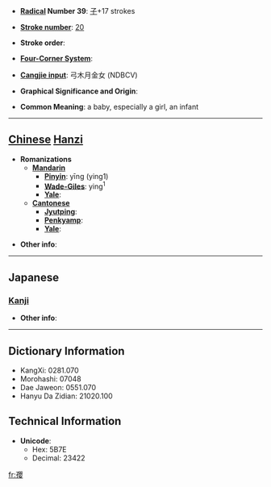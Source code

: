 * '''[[Wiktionary:Chinese radical index| Radical]] Number 39''': [[Wiktionary:Chinese radical index 子|子]]+17 strokes

* '''[[Wiktionary:Chinese total strokes index|Stroke number]]''': [[Wiktionary:Chinese total strokes index 20|20]]

* '''Stroke order''': 

* '''[[Wiktionary:Chinese four corner index|Four-Corner System]]''': 

* '''[[Wiktionary:Chinese Cangjie index|Cangjie input]]''': 弓木月金女 (NDBCV)

* '''Graphical Significance and Origin''': 

* '''Common Meaning''': a baby, especially a girl, an infant

----

== [[Chinese]] [[Hanzi]] ==

* '''Romanizations'''
** '''[[Mandarin]]'''
*** '''[[Pinyin]]''': yīng (ying1)
*** '''[[Wade-Giles]]''': ying<sup>1</sup>
*** '''[[Yale]]''': 
** '''[[Cantonese]]'''
*** '''[[Jyutping]]''':
*** '''[[Penkyamp]]''': 
*** '''[[Yale]]''': 

* '''Other info''': 

----

==Japanese==
===[[Kanji]]===
{{kanji|on readings=[[えい]] (ei)
|kun readings=[[みどりご]] (midorigo)
}}

* '''Other info''':  

----

== Dictionary Information ==

* KangXi: 0281.070
* Morohashi: 07048
* Dae Jaweon: 0551.070
* Hanyu Da Zidian: 21020.100

== Technical Information ==

* '''Unicode''':
** Hex: 5B7E
** Decimal: 23422

[[fr:孾]]